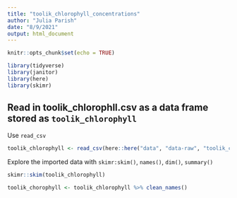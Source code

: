 ```yaml
---
title: "toolik_chlorophyll_concentrations"
author: "Julia Parish"
date: "8/9/2021"
output: html_document
---
```


```r
knitr::opts_chunk$set(echo = TRUE)

library(tidyverse)
library(janitor)
library(here)
library(skimr)

```

## Read in toolik_chlorophll.csv as a data frame stored as `toolik_chlorophyll`

Use `read_csv`
```r
toolik_chlorophyll <- read_csv(here::here("data", "data-raw", "toolik_chlorophyll.csv"))
```

Explore the imported data with `skimr:skim()`, `names()`, `dim()`, `summary()`

```r
skimr::skim(toolik_chlorophyll)


```

```r
toolik_chorophyll <- toolik_chlorophyll %>% clean_names()


```

